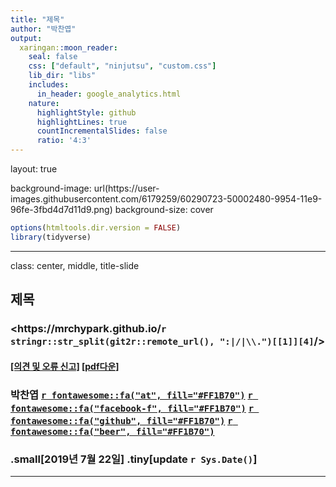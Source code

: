 ```yaml
---
title: "제목"
author: "박찬엽"
output:
  xaringan::moon_reader:
    seal: false
    css: ["default", "ninjutsu", "custom.css"]
    lib_dir: "libs"
    includes:
      in_header: google_analytics.html
    nature:
      highlightStyle: github
      highlightLines: true
      countIncrementalSlides: false
      ratio: '4:3'
---
```

layout: true

background-image: url(https://user-images.githubusercontent.com/6179259/60290723-50002480-9954-11e9-96fe-3fbd4d7d11d9.png)
background-size: cover

```r
options(htmltools.dir.version = FALSE)
library(tidyverse)
```

---

class: center, middle, title-slide

## 제목

### <https://mrchypark.github.io/`r stringr::str_split(git2r::remote_url(), ":|/|\\.")[[1]][4]`/>

#### [[의견 및 오류 신고]](https://github.com/`r stringr::str_split(git2r::remote_url(), ":|/|\\.")[[1]][3]`/`r stringr::str_split(git2r::remote_url(), ":|/|\\.")[[1]][4]`/issues)  [[pdf다운]](https://github.com/`r stringr::str_split(git2r::remote_url(), ":|/|\\.")[[1]][3]`/`r stringr::str_split(git2r::remote_url(), ":|/|\\.")[[1]][4]`/raw/master/docs/`r stringr::str_split(git2r::remote_url(), ":|/|\\.")[[1]][4]`.pdf)

### 박찬엽 [`r fontawesome::fa("at", fill="#FF1B70")`][mail] [`r fontawesome::fa("facebook-f", fill="#FF1B70")`][fb] [`r fontawesome::fa("github", fill="#FF1B70")`][github] [`r fontawesome::fa("beer", fill="#FF1B70")`][beer]

### .small[2019년 7월 22일] .tiny[update `r Sys.Date()`]

[beer]: https://mrchypark.github.io/donateme/
[mail]: mailto:mrchypark@gmail.com
[fb]: https://www.facebook.com/mrchypark
[github]: https://github.com/mrchypark

---


